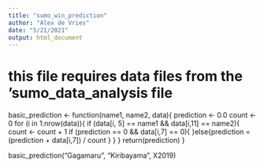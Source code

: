 ```yaml
---
title: "sumo_win_prediction"
author: "Alex de Vries"
date: "5/21/2021"
output: html_document
---
```


# this file requires data files from the 'sumo_data_analysis file
basic_prediction <- function(name1, name2, data){
prediction <- 0.0
count <- 0
for (i in 1:nrow(data)){
  if (data[i, 5] == name1 && data[i,11] == name2){
    count <- count + 1
    if (prediction == 0 && data[i,7] == 0){
    }else{prediction = (prediction + data[i,7]) / count
    }
  }
}
return(prediction)
}

basic_prediction("Gagamaru", "Kiribayama", X2019)




